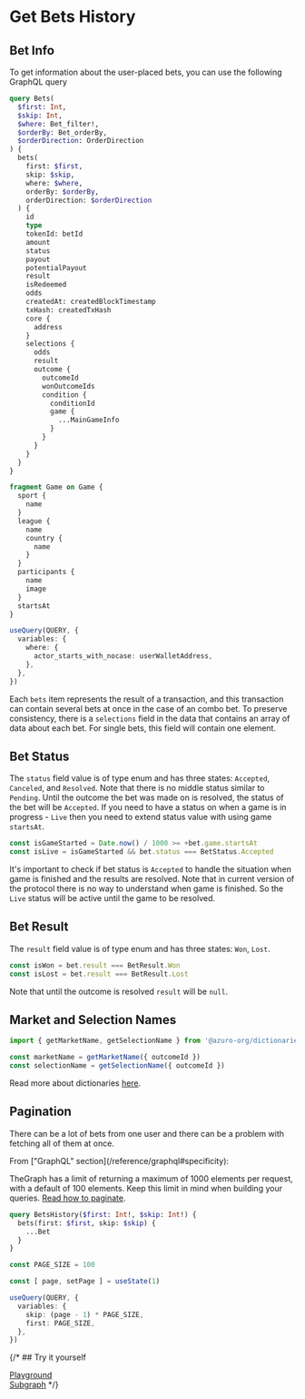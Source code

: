 
# Get Bets History

## Bet Info

To get information about the user-placed bets, you can use the following GraphQL query

```graphql
query Bets(
  $first: Int,
  $skip: Int,
  $where: Bet_filter!,
  $orderBy: Bet_orderBy,
  $orderDirection: OrderDirection
) {
  bets(
    first: $first,
    skip: $skip,
    where: $where,
    orderBy: $orderBy,
    orderDirection: $orderDirection
  ) {
    id
    type
    tokenId: betId
    amount
    status
    payout
    potentialPayout
    result
    isRedeemed
    odds
    createdAt: createdBlockTimestamp
    txHash: createdTxHash
    core {
      address
    }
    selections {
      odds
      result
      outcome {
        outcomeId
        wonOutcomeIds
        condition {
          conditionId
          game {
            ...MainGameInfo
          }
        }
      }
    }
  }
}

fragment Game on Game {
  sport {
    name
  }
  league {
    name
    country {
      name
    }
  }
  participants {
    name
    image
  }
  startsAt
}
```

```ts
useQuery(QUERY, {
  variables: {
    where: {
      actor_starts_with_nocase: userWalletAddress,
    },
  },
})
```

Each `bets` item represents the result of a transaction, and this transaction can contain several bets at once in the case of an combo bet. To preserve consistency, there is a `selections` field in the data that contains an array of data about each bet. For single bets, this field will contain one element.


## Bet Status

The `status` field value is of type enum and has three states: `Accepted`, `Canceled`, and `Resolved`. Note that there is no
middle status similar to `Pending`. Until the outcome the bet was made on is resolved, the status of the bet will be
`Accepted`. If you need to have a status on when a game is in progress - `Live` then you need to extend status value
with using game `startsAt`.

```ts
const isGameStarted = Date.now() / 1000 >= +bet.game.startsAt
const isLive = isGameStarted && bet.status === BetStatus.Accepted
```

It's important to check if bet status is `Accepted` to handle the situation when game is finished and the results are resolved.
Note that in current version of the protocol there is no way to understand when game is finished. So the `Live` status will be
active until the game to be resolved.


## Bet Result

The `result` field value is of type enum and has three states: `Won`, `Lost`.

```ts
const isWon = bet.result === BetResult.Won
const isLost = bet.result === BetResult.Lost
```

Note that until the outcome is resolved `result` will be `null`.


## Market and Selection Names

```ts
import { getMarketName, getSelectionName } from '@azuro-org/dictionaries'

const marketName = getMarketName({ outcomeId })
const selectionName = getSelectionName({ outcomeId })
```

Read more about dictionaries [here](/concepts/protocol/dictionaries).


## Pagination

There can be a lot of bets from one user and there can be a problem with fetching all of them at once.

<Callout type="warning" emoji="⚠️">
  From ["GraphQL" section](/reference/graphql#specificity):

  TheGraph has a limit of returning a maximum of 1000 elements per request, with a default of 100 elements. Keep this
  limit in mind when building your queries. [Read how to paginate](https://thegraph.com/docs/en/querying/graphql-api/#pagination).
</Callout>

```graphql
query BetsHistory($first: Int!, $skip: Int!) {
  bets(first: $first, skip: $skip) {
    ...Bet
  }
}
```

```ts
const PAGE_SIZE = 100

const [ page, setPage ] = useState(1)

useQuery(QUERY, {
  variables: {
    skip: (page - 1) * PAGE_SIZE,
    first: PAGE_SIZE,
  },
})
```


{/* ## Try it yourself

[Playground](https://stackblitz.com/edit/react-ts-vhqcph?file=App.tsx)<br />
[Subgraph](https://api.thegraph.com/subgraphs/name/azuro-protocol/azuro-api-gnosis/graphql?query=query+Games%28%24owner%3A+String%21%29+%7B%0A++bets%28first%3A+2%2C+where%3A+%7Bactor%3A+%24owner%7D%29+%7B%0A++++createdTxHash%0A++++betId%0A++++amount%0A++++odds%0A++++potentialPayout%0A++++status%0A++++result%0A++++isRedeemable%0A++++isRedeemed%0A++++createdBlockTimestamp%0A++++outcome+%7B%0A++++++outcomeId%0A++++++condition+%7B%0A++++++++wonOutcome+%7B%0A++++++++++outcomeId%0A++++++++%7D%0A++++++%7D%0A++++%7D%0A++++game+%7B%0A++++++...Game%0A++++%7D%0A++%7D%0A%7D%0A%0Afragment+Game+on+Game+%7B%0A++sport+%7B%0A++++name%0A++%7D%0A++league+%7B%0A++++name%0A++++country+%7B%0A++++++name%0A++++%7D%0A++%7D%0A++participants+%7B%0A++++name%0A++++image%0A++%7D%0A++startsAt%0A++status%0A%7D&operationName=MyQuery) */}
